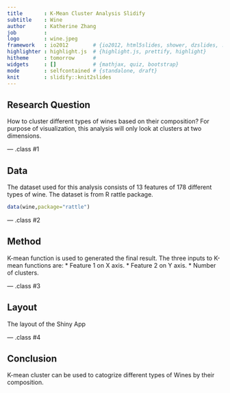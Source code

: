 ```yaml
---
title       : K-Mean Cluster Analysis Slidify 
subtitle    : Wine 
author      : Katherine Zhang
job         : 
logo        : wine.jpeg
framework   : io2012        # {io2012, html5slides, shower, dzslides, ...}
highlighter : highlight.js  # {highlight.js, prettify, highlight}
hitheme     : tomorrow      # 
widgets     : []            # {mathjax, quiz, bootstrap}
mode        : selfcontained # {standalone, draft}
knit        : slidify::knit2slides
---
```


## Research Question 

How to cluster different types of wines based on their composition? For purpose of visualization, this analysis will only look at clusters at two dimensions. 

--- .class #1 

## Data
The dataset used for this analysis consists of 13 features of 178 different types of wine. The dataset is from R rattle package. 

```r
data(wine,package="rattle")
```

--- .class #2

## Method 
K-mean function is used to generated the final result. The three inputs to K-mean functions are: 
* Feature 1 on X axis. 
* Feature 2 on Y axis.
* Number of clusters. 

--- .class #3


## Layout 
The layout of the Shiny App 


--- .class #4 

## Conclusion

K-mean cluster can be used to catogrize different types of Wines by their composition. 











